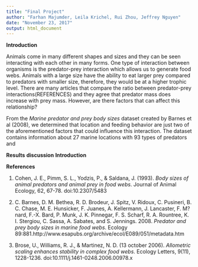 ```yaml
---
title: "Final Project"
author: "Farhan Majumder, Leila Krichel, Rui Zhou, Jeffrey Nguyen"
date: "November 23, 2017"
output: html_document
---
```


**Introduction**

Animals come in many different shapes and sizes and they can be seen interacting with each other in many forms.  One type of interaction between organisms is the predator-prey interaction which allows us to generate food webs. Animals with a large size have the ability to eat larger prey compared to predators with smaller size, therefore, they would be at a higher trophic level.  There are many articles that compare the ratio between predator-prey interactions(REFERENCES) and they agree that predator mass does increase with prey mass.  However, are there factors that can affect this relationship?  

From the *Marine predator and prey body sizes* dataset created by Barnes et al (2008), we determined that location and feeding behavior are just two of the aforementioned factors that could influence this interaction. The dataset contains information about 27 marine locations with 93 types of predators and 


**Results**
**discussion**
**Introduction**

**References**

1) Cohen, J. E., Pimm, S. L., Yodzis, P., & Saldana, J. (1993). *Body sizes of animal predators and animal prey in food webs*. Journal of Animal Ecology, 62, 67-78. doi:10.2307/5483

2) C. Barnes, D. M. Bethea, R. D. Brodeur, J. Spitz, V. Ridoux, C. Pusineri, B. C. Chase, M. E. Hunsicker, F. Juanes, A. Kellermann, J. Lancaster, F. M?nard, F.-X. Bard, P. Munk, J. K. Pinnegar, F. S. Scharf, R. A. Rountree, K. I. Stergiou, C. Sassa, A. Sabates, and S. Jennings. 2008. *Predator and prey body sizes in marine food webs*. Ecology 89:881.http://www.esapubs.org/archive/ecol/E089/051/metadata.htm

3) Brose, U., Williams, R. J., & Martinez, N. D. (13 october 2006). *Allometric scaling enhances stability in complex food webs*. Ecology Letters, 9(11), 1228-1236. doi:10.1111/j.1461-0248.2006.00978.x






